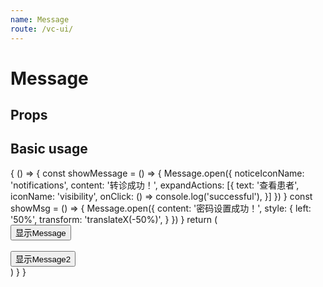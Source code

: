 ```yaml
--- 
name: Message
route: /vc-ui/
--- 
```



# Message

## Props

<Props of={Message} />

## Basic usage 

<Playground>
  {
    () => {
      const showMessage = () => {
        Message.open({
          noticeIconName: 'notifications',
          content: '转诊成功！',
          expandActions: [{
            text: '查看患者',
            iconName: 'visibility',
            onClick: () => console.log('successful'),
          }]
        })
      }
      const showMsg = () => {
        Message.open({
          content: '密码设置成功！',
          style: { left: '50%', transform: 'translateX(-50%)', }
        })
    }
  return (
    <div>
      <Button variant="contained" onClick={showMessage}>显示Message</Button>
      <br/><br/>
      <Button variant="contained" onClick={showMsg}>显示Message2</Button>
    </div>
  )
    }
  }
</Playground>

